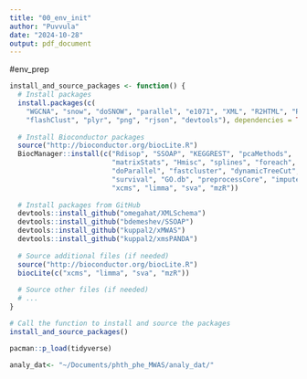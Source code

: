 ```yaml
---
title: "00_env_init"
author: "Puvvula"
date: "2024-10-28"
output: pdf_document
---
```


#env_prep
```r
install_and_source_packages <- function() {
  # Install packages
  install.packages(c(
    "WGCNA", "snow", "doSNOW", "parallel", "e1071", "XML", "R2HTML", "RCurl",
    "flashClust", "plyr", "png", "rjson", "devtools"), dependencies = TRUE)
  
  # Install Bioconductor packages
  source("http://bioconductor.org/biocLite.R")
  BiocManager::install(c("Rdisop", "SSOAP", "KEGGREST", "pcaMethods", 
                         "matrixStats", "Hmisc", "splines", "foreach", 
                         "doParallel", "fastcluster", "dynamicTreeCut",
                         "survival", "GO.db", "preprocessCore", "impute",
                         "xcms", "limma", "sva", "mzR"))
  
  # Install packages from GitHub
  devtools::install_github("omegahat/XMLSchema")
  devtools::install_github("bdemeshev/SSOAP")
  devtools::install_github("kuppal2/xMWAS")
  devtools::install_github("kuppal2/xmsPANDA")
  
  # Source additional files (if needed)
  source("http://bioconductor.org/biocLite.R")
  biocLite(c("xcms", "limma", "sva", "mzR"))
  
  # Source other files (if needed)
  # ...
}

# Call the function to install and source the packages
install_and_source_packages()
```

```r
pacman::p_load(tidyverse)
```

```r
analy_dat<- "~/Documents/phth_phe_MWAS/analy_dat/"
```

